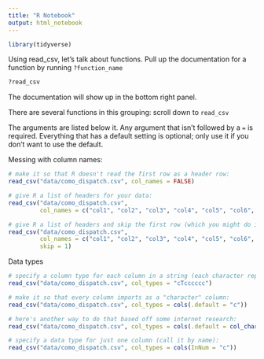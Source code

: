 ```yaml
---
title: "R Notebook"
output: html_notebook
---
```


```r
library(tidyverse)
```

Using read_csv, let's talk about functions. Pull up the documentation for a function by running `?function_name`

```r
?read_csv
```

The documentation will show up in the bottom right panel.

There are several functions in this grouping: scroll down to `read_csv`

The arguments are listed below it. Any argument that isn't followed by a `=` is required. Everything that has a default setting is optional; only use it if you don't want to use the default.

Messing with column names:

```r
# make it so that R doesn't read the first row as a header row:
read_csv("data/como_dispatch.csv", col_names = FALSE)

# give R a list of headers for your data:
read_csv("data/como_dispatch.csv", 
         col_names = c("col1", "col2", "col3", "col4", "col5", "col6", "col7", "col8"))

# give R a list of headers and skip the first row (which you might do if the headers were really bad):
read_csv("data/como_dispatch.csv", 
         col_names = c("col1", "col2", "col3", "col4", "col5", "col6", "col7", "col8"),
         skip = 1)
```

Data types

```r
# specify a column type for each column in a string (each character represents one column, in order):
read_csv("data/como_dispatch.csv", col_types = "cTcccccc")

# make it so that every column imports as a "character" column:
read_csv("data/como_dispatch.csv", col_types = cols(.default = "c"))

# here's another way to do that based off some internet research:
read_csv("data/como_dispatch.csv", col_types = cols(.default = col_character()))

# specify a data type for just one column (call it by name):
read_csv("data/como_dispatch.csv", col_types = cols(InNum = "c"))


```
